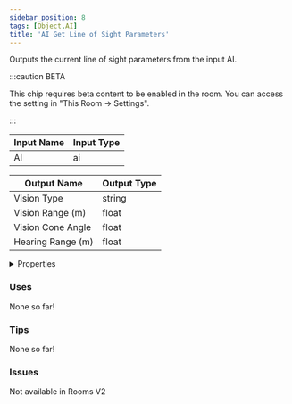 ```yaml
---
sidebar_position: 8
tags: [Object,AI]
title: 'AI Get Line of Sight Parameters'
---
```


Outputs the current line of sight parameters from the input AI.

:::caution BETA

This chip requires beta content to be enabled in the room. You can access the setting in "This Room -> Settings".

:::


<EsbSvg />

| Input Name | Input Type |
|-----------|-----------|
| AI | ai |

| Output Name | Output Type |
|-----------|-----------|
| Vision Type | string |
| Vision Range (m) | float |
| Vision Cone Angle | float |
| Hearing Range (m) | float |


<details>
  <summary>Properties</summary>
  <div>
    <div>
    <table>
      <thead>
        <tr>
          <th>Is beta required?</th>
          <th>✅</th>
        </tr>
        <tr>
          <th>Is this chip a trolling risk?</th>
          <th>❌</th>
        </tr>
        <tr>
          <th>Is this chip a role assignment risk?</th>
          <th>❌</th>
        </tr>
        <tr>
          <th>Chip UUID</th>
          <th>3edc785f-46ef-4f30-b101-a07126d3a370</th>
        </tr>
      </thead>
    </table>
    </div>
  </div>
</details>

### Uses

None so far!

### Tips

None so far!

### Issues

Not available in Rooms V2
